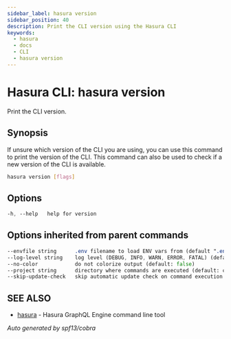 ```yaml
---
sidebar_label: hasura version
sidebar_position: 40
description: Print the CLI version using the Hasura CLI
keywords:
  - hasura
  - docs
  - CLI
  - hasura version
---
```


# Hasura CLI: hasura version

Print the CLI version.

## Synopsis

If unsure which version of the CLI you are using, you can use this command to print the version of the CLI. This command can also be used to check if a new version of the CLI is available.

```bash
hasura version [flags]
```

## Options

```sass
-h, --help   help for version
```

## Options inherited from parent commands

```sass
--envfile string      .env filename to load ENV vars from (default ".env")
--log-level string    log level (DEBUG, INFO, WARN, ERROR, FATAL) (default "INFO")
--no-color            do not colorize output (default: false)
--project string      directory where commands are executed (default: current dir)
--skip-update-check   skip automatic update check on command execution
```

## SEE ALSO

- [hasura](/hasura-cli/commands/hasura.mdx) - Hasura GraphQL Engine command line tool

_Auto generated by spf13/cobra_

